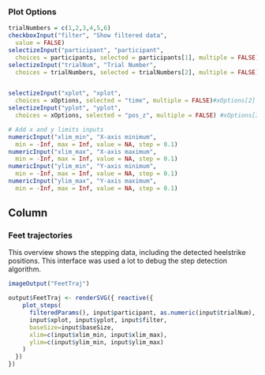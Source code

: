 


### Plot Options
```r
trialNumbers = c(1,2,3,4,5,6)
checkboxInput("filter", "Show filtered data",
  value = FALSE)
selectizeInput("participant", "participant",
  choices = participants, selected = participants[1], multiple = FALSE)
selectizeInput("trialNum", "Trial Number",
  choices = trialNumbers, selected = trialNumbers[2], multiple = FALSE) # set to trial 2 so that if practice is filtered out, it still plots


selectizeInput("xplot", "xplot",
  choices = xOptions, selected = "time", multiple = FALSE)#xOptions[2]
selectizeInput("yplot", "yplot",
  choices = xOptions, selected = "pos_z", multiple = FALSE) #xOptions[3]

# Add x and y limits inputs
numericInput("xlim_min", "X-axis minimum",
  min = -Inf, max = Inf, value = NA, step = 0.1)
numericInput("xlim_max", "X-axis maximum",
  min = -Inf, max = Inf, value = NA, step = 0.1)
numericInput("ylim_min", "Y-axis minimum",
  min = -Inf, max = Inf, value = NA, step = 0.1)
numericInput("ylim_max", "Y-axis maximum",
  min = -Inf, max = Inf, value = NA, step = 0.1)
```


Column
--------------------------------------------
### Feet trajectories {data-height=1500}
This overview shows the stepping data, including the detected heelstrike positions. This interface was used a lot to debug the step detection algorithm.
```r
imageOutput("FeetTraj")
```

```r
output$FeetTraj <- renderSVG({ reactive({
    plot_steps(
      filteredParams(), input$participant, as.numeric(input$trialNum),
      input$xplot, input$yplot, input$filter, 
      baseSize=input$baseSize,
      xlim=c(input$xlim_min, input$xlim_max),
      ylim=c(input$ylim_min, input$ylim_max)
    )
  })
})
```